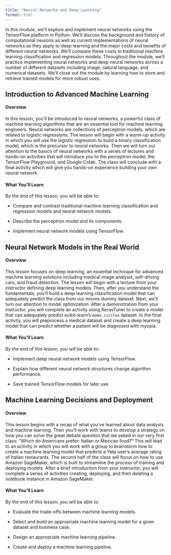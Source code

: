 ```yaml
---
title: "Neural Networks and Deep Learning"
format: html
---
```


In this module, we'll explore and implement neural networks using the TensorFlow platform in Python. We'll discuss the background and history of computational neurons as well as current implementations of neural networks as they apply to deep learning and the major costs and benefits of different neural networks. We’ll compare these costs to traditional machine learning classification and regression models. Throughout the module, we'll practice implementing neural networks and deep neural networks across a number of different datasets including image, natural language, and numerical datasets. We’ll close out the module by learning how to store and retrieve trained models for more robust uses.

## Introduction to Advanced Machine Learning

#### Overview

In this lesson, you’ll be introduced to neural networks, a powerful class of machine learning algorithms that are an essential tool for machine learning engineers. Neural networks are collections of perceptron models, which are related to logistic regressions. The lesson will begin with a warm-up activity in which you will use the logistic regression to build a binary classification model, which is the precursor to neural networks. Then we will turn our attention to the basics of neural networks with a series of lectures and hands-on activities that will introduce you to the perceptron model, the TensorFlow Playground, and Google Colab. The class will conclude with a final activity which will give you hands-on experience building your own neural network.

#### What You'll Learn

By the end of this lesson, you will be able to:

- Compare and contrast traditional machine learning classification and regression models and neural network models.

- Describe the perceptron model and its components.

- Implement neural network models using TensorFlow.

## Neural Network Models in the Real World

#### Overview

This lesson focuses on deep learning, an essential technique for advanced machine learning solutions including medical image analysis, self-driving cars, and fraud detection. The lesson will begin with a lecture from your instructor defining deep learning models. Then, after you understand the fundamentals, you’ll build a deep learning classification model that can adequately predict the class from our moons dummy dataset. Next, we’ll turn our attention to model optimization. After a demonstration from your instructor, you will complete an activity using KerasTuner to create a model that can adequately predict scikit-learn's `make_circles` dataset. In the final activity, you will preprocess a medical dataset and create a deep learning model that can predict whether a patient will be diagnosed with myopia.

#### What You'll Learn

By the end of this lesson, you will be able to:

- Implement deep neural network models using TensorFlow.

- Explain how different neural network structures change algorithm performance.

- Save trained TensorFlow models for later use.


## Machine Learning Decisions and Deployment

#### Overview

This lesson begins with a recap of what you’ve learned about data analysis and machine learning. Then you’ll work with teams to develop a strategy on how you can solve the great debate question that we asked in our very first class: "Which do Americans prefer: Italian or Mexican food?" This will lead to an activity in which you will work with a group to brainstorm how to create a machine learning model that predicts a Yelp user's average rating of Italian restaurants. The second half of the class will focus on how to use Amazon SageMaker, which is built to streamline the process of training and deploying models. After a brief introduction from your instructor, you will complete a series of activities creating, deploying, and then deleting a notebook instance in Amazon SageMaker.

#### What You'll Learn

By the end of this lesson, you will be able to:

- Evaluate the trade-offs between machine learning models.

- Select and build an appropriate machine learning model for a given dataset and business case.

- Design an appropriate machine learning pipeline.

- Create and deploy a machine learning pipeline.